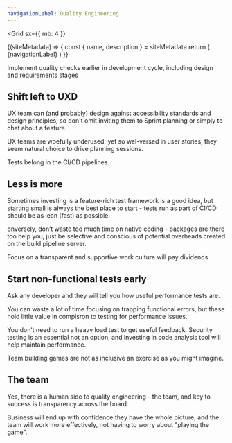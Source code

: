 ```yaml
---
navigationLabel: Quality Engineering
---
```

<Grid
  sx={{
    mb: 4
  }}
>

<SiteMetaData>
  {(siteMetadata) => {
    const { name, description } = siteMetadata
    return (
      <Fragment>
        <Heading variant="styles.h1">{navigationLabel}</Heading>
      </Fragment>
    )
  }}
</SiteMetaData>
<Box>
</Grid>
<Grid
  sx={{
    gap: 0,
    mb: 4
  }}
>

<Message variant='secondary' mb={4}>Implement quality checks earlier in development cycle, including design and requirements stages</Message>

## Shift left to UXD

UX team can (and probably) design against accessibility standards and design principles, so don't omit inviting them to Sprint planning or simply to chat about a feature. 

UX teams are woefully underused, yet so wel-versed in user stories, they seem natural choice to drive planning sessions.

<Message variant='success' mb={4}>Tests belong in the CI/CD pipelines</Message>

## Less is more

Sometimes investing is a feature-rich test framework is a good idea, but starting small is always the best place to start - tests run as part of CI/CD should be as lean (fast) as possible.

onversely, don’t waste too much time on native coding - packages are there too help you, just be selective and conscious of potential overheads created on the build pipeline server.

<Message variant='primary' mb={4}>
  Focus on a transparent and supportive work culture will pay dividends
</Message>

## Start non-functional tests early

Ask any developer and they will tell you how useful performance tests are.

You can  waste a lot of time focusing on trapping functional errors, but these hold little value in compisron to testing for performance issues.

You don’t need to run a heavy load test to get useful feedback. Security testing is an essential not an option, and investing in code analysis tool will help maintain  performance.

<Message variant='muted' mb={4}>
Team building games are not as inclusive an exercise as you might imagine.</Message>

## The team

Yes, there is a human side to quality engineering - the team, and key to success is transparency across the board. 

Business will end up with confidence they have the whole picture, and the team will work more effectively, not having to worry about "playing the game". 
</Box>
</Grid>

